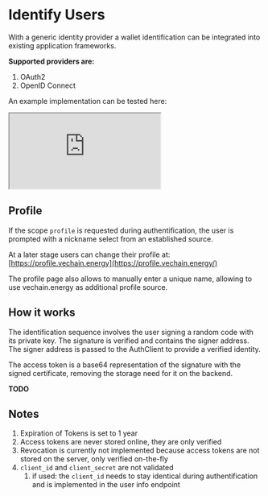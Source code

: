# Identify Users

With a generic identity provider a wallet identification can be integrated into existing application frameworks.

**Supported providers are:**

1. OAuth2
2. OpenID Connect

An example implementation can be tested here:

<iframe src="https://codesandbox.io/embed/auth-service-test-page-25v0ev?fontsize=14&hidenavigation=1&theme=dark"
     style={{width: '100%', height: 500, border: 0, borderRadius: 4, overflow: 'hidden'}}
     title="Auth-Service Test-Page"
     allow="accelerometer; ambient-light-sensor; camera; encrypted-media; geolocation; gyroscope; hid; microphone; midi; payment; usb; vr; xr-spatial-tracking"
     sandbox="allow-forms allow-modals allow-popups allow-presentation allow-same-origin allow-scripts"
   ></iframe>

## Profile

If the scope `profile` is requested during authentification, the user is prompted with a nickname select from an established source.

At a later stage users can change their profile at:\
[https://profile.vechain.energy](https://profile.vechain.energy/)

The profile page also allows to manually enter a unique name, allowing to use vechain.energy as additional profile source.

## How it works

The identification sequence involves the user signing a random code with its private key. The signature is verified and contains the signer address. The signer address is passed to the AuthClient to provide a verified identity.

The access token is a base64 representation of the signature with the signed certificate, removing the storage need for it on the backend.

**TODO**

## Notes

1. Expiration of Tokens is set to 1 year
2. Access tokens are never stored online, they are only verified
3. Revocation is currently not implemented because access tokens are not stored on the server, only verified on-the-fly
4. `client_id` and `client_secret` are not validated
   1. if used: the `client_id` needs to stay identical during authentification and is implemented in the user info endpoint